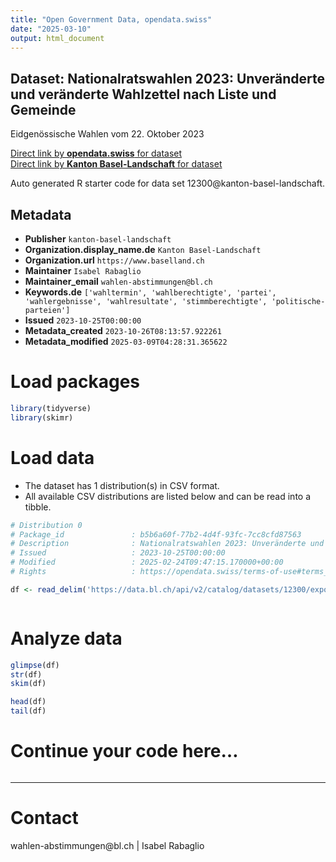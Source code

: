 ```yaml
---
title: "Open Government Data, opendata.swiss"
date: "2025-03-10"
output: html_document
---
```


## Dataset: Nationalratswahlen 2023: Unveränderte und veränderte Wahlzettel nach Liste und Gemeinde

Eidgenössische Wahlen vom 22. Oktober 2023

[Direct link by **opendata.swiss** for dataset](https://opendata.swiss/de/dataset/nationalratswahlen-2023-unveranderte-und-veranderte-wahlzettel-nach-liste-und-gemeinde)<br>
[Direct link by **Kanton Basel-Landschaft** for dataset](https://data.bl.ch/explore/dataset/12300/)

Auto generated R starter code for data set 12300@kanton-basel-landschaft.

## Metadata

- **Publisher** `kanton-basel-landschaft`
- **Organization.display_name.de** `Kanton Basel-Landschaft`
- **Organization.url** `https://www.baselland.ch`
- **Maintainer** `Isabel Rabaglio`
- **Maintainer_email** `wahlen-abstimmungen@bl.ch`
- **Keywords.de** `['wahltermin', 'wahlberechtigte', 'partei', 'wahlergebnisse', 'wahlresultate', 'stimmberechtigte', 'politische-parteien']`
- **Issued** `2023-10-25T00:00:00`
- **Metadata_created** `2023-10-26T08:13:57.922261`
- **Metadata_modified** `2025-03-09T04:28:31.365622`


# Load packages

```r

library(tidyverse)
library(skimr)

```

# Load data

-   The dataset has 1 distribution(s) in CSV format.
-   All available CSV distributions are listed below and can be read into a tibble.

```r

# Distribution 0
# Package_id               : b5b6a60f-77b2-4d4f-93fc-7cc8cfd87563
# Description              : Nationalratswahlen 2023: Unveränderte und veränderte Wahlzettel nach Liste und Gemeinde (csv)
# Issued                   : 2023-10-25T00:00:00
# Modified                 : 2025-02-24T09:47:15.170000+00:00
# Rights                   : https://opendata.swiss/terms-of-use#terms_by

df <- read_delim('https://data.bl.ch/api/v2/catalog/datasets/12300/exports/csv?use_labels=true')



```

# Analyze data

```r

glimpse(df)
str(df)
skim(df)

head(df)
tail(df)

```

# Continue your code here...

```r

```

------------------------------------------------------------------------

# Contact

wahlen-abstimmungen@bl.ch | Isabel Rabaglio
